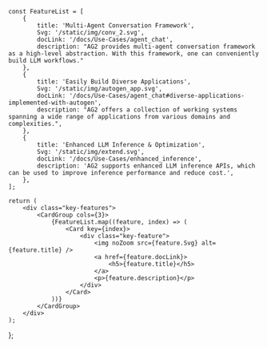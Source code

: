     const FeatureList = [
        {
            title: 'Multi-Agent Conversation Framework',
            Svg: '/static/img/conv_2.svg',
            docLink: '/docs/Use-Cases/agent_chat',
            description: "AG2 provides multi-agent conversation framework as a high-level abstraction. With this framework, one can conveniently build LLM workflows."
        },
        {
            title: 'Easily Build Diverse Applications',
            Svg: '/static/img/autogen_app.svg',
            docLink: '/docs/Use-Cases/agent_chat#diverse-applications-implemented-with-autogen',
            description: "AG2 offers a collection of working systems spanning a wide range of applications from various domains and complexities.",
        },
        {
            title: 'Enhanced LLM Inference & Optimization',
            Svg: '/static/img/extend.svg',
            docLink: '/docs/Use-Cases/enhanced_inference',
            description: 'AG2 supports enhanced LLM inference APIs, which can be used to improve inference performance and reduce cost.',
        },
    ];

    return (
        <div class="key-features">
            <CardGroup cols={3}>
                {FeatureList.map((feature, index) => (
                    <Card key={index}>
                        <div class="key-feature">
                            <img noZoom src={feature.Svg} alt={feature.title} />
                            <a href={feature.docLink}>
                                <h5>{feature.title}</h5>
                            </a>
                            <p>{feature.description}</p>
                        </div>
                    </Card>
                ))}
            </CardGroup>
        </div>
    );
};
